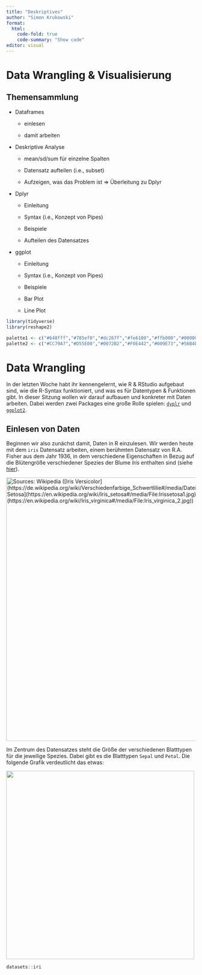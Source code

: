 ```yaml
---
title: "Deskriptives"
author: "Simon Krukowski"
format:
  html:
    code-fold: true
    code-summary: "Show code"
editor: visual
---
```


# Data Wrangling & Visualisierung

## Themensammlung

-   Dataframes

    -   einlesen

    -   damit arbeiten

-   Deskriptive Analyse

    -   mean/sd/sum für einzelne Spalten

    -   Datensatz aufteilen (i.e., subset)

    -   Aufzeigen, was das Problem ist ⇒ Überleitung zu Dplyr

-   Dplyr

    -   Einleitung

    -   Syntax (i.e., Konzept von Pipes)

    -   Beispiele

    -   Aufteilen des Datensatzes

-   ggplot

    -   Einleitung

    -   Syntax (i.e., Konzept von Pipes)

    -   Beispiele

    -   Bar Plot

    -   Line Plot

```r
library(tidyverse)
library(reshape2)

palette1 <- c("#648fff","#785ef0","#dc267f","#fe6100","#ffb000","#000000","#ffffff")
palette2 <- c("#CC79A7","#D55E00","#0072B2","#F0E442","#009E73","#56B4E9","#E69F00","#000000")
```

# Data Wrangling

In der letzten Woche habt ihr kennengelernt, wie R & RStudio aufgebaut sind, wie die R-Syntax funktioniert, und was es für Datentypen & Funktionen gibt. In dieser Sitzung wollen wir darauf aufbauen und konkreter mit Daten arbeiten. Dabei werden zwei Packages eine große Rolle spielen: [`dyplr`](https://dplyr.tidyverse.org) und [`ggplot2`](https://ggplot2.tidyverse.org).

## Einlesen von Daten

Beginnen wir also zunächst damit, Daten in R einzulesen. Wir werden heute mit dem `iris` Datensatz arbeiten, einem berühmten Datensatz von R.A. Fisher aus dem Jahr 1936, in dem verschiedene Eigenschaften in Bezug auf die Blütengröße verschiedener Spezies der Blume *Iris* enthalten sind (siehe [hier](https://www.comp.tmu.ac.jp/morbier/R/Fisher-1936-Ann._Eugen.pdf)).

[![Sources: Wikipedia ([Iris Versicolor](https://de.wikipedia.org/wiki/Verschiedenfarbige_Schwertlilie#/media/Datei:Iris_versicolor_1.jpg), [Iris Setosa](https://en.wikipedia.org/wiki/Iris_setosa#/media/File:Irissetosa1.jpg), [Iris Virginica](https://en.wikipedia.org/wiki/Iris_virginica#/media/File:Iris_virginica_2.jpg))](assets/img/irises.png){fig-align="center" width="700"}](https://www.datacamp.com/tutorial/machine-learning-in-r)

Im Zentrum des Datensatzes steht die Größe der verschiedenen Blatttypen für die jeweilige Spezies. Dabei gibt es die Blatttypen `Sepal` und `Petal`. Die folgende Grafik verdeutlicht das etwas:

![](assets/img/iris_sepal_petal.png){fig-align="center" width="500"}

```r
datasets::iri

```
